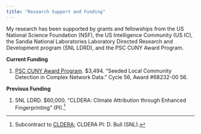 ```yaml
---
title: "Research Support and Funding"
---
```


My research has been supported by grants and fellowships from the US National Science Foundation (NSF), the US Intelligence Community (US IC), the Sandia National Laboratories Laboratory Directed Research and Development program (SNL LDRD), and the PSC CUNY Award Program. 

**Current Funding**

1. [PSC CUNY Award Program](https://www.rfcuny.org/rfwebsite/principal-investigators/explore-pre-award-resources/psc-cuny-award-program/). $3,494. "Seeded Local Community Detection in Complex Network Data." Cycle 56, Award #68232-00 56. 

**Previous Funding**

1. SNL LDRD. $60,000. "CLDERA: Climate Attribution through Enhanced Fingerprinting" (PI).^[Subcontract to [CLDERA](https://www.sandia.gov/cldera/); CLDERA PI: D. Bull (SNL).]
